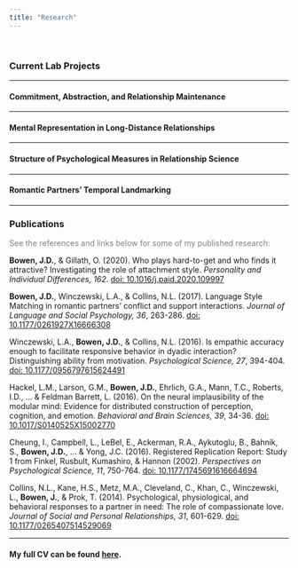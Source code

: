 ---
title: "Research"
---

<br>

### **Current Lab Projects**

---

#### Commitment, Abstraction, and Relationship Maintenance

---

#### Mental Representation in Long-Distance Relationships

---

#### Structure of Psychological Measures in Relationship Science

---

#### Romantic Partners' Temporal Landmarking

---

### **Publications**

<p style="color:gray">See the references and links below for some of my published research:</p>

**Bowen, J.D.**, & Gillath, O. (2020). Who plays hard-to-get and who finds it attractive? Investigating the role of attachment style. *Personality and Individual Differences, 162*. [doi: 10.1016/j.paid.2020.109997](https://doi.org/10.1016/j.paid.2020.109997)

**Bowen, J.D.**, Winczewski, L.A., & Collins, N.L. (2017). Language Style Matching in romantic partners' conflict and support interactions. *Journal of Language and Social Psychology, 36*, 263-286. [doi: 10.1177/0261927X16666308](https://doi.org/10.1177/0261927X16666308)

Winczewski, L.A., **Bowen, J.D.**, & Collins, N.L. (2016). Is empathic accuracy enough to facilitate responsive behavior in dyadic interaction? Distinguishing ability from motivation. *Psychological Science, 27*, 394-404. [doi: 10.1177/0956797615624491](https://doi.org/10.1177/0956797615624491)

Hackel, L.M., Larson, G.M., **Bowen, J.D.**, Ehrlich, G.A., Mann, T.C., Roberts, I.D., ... & Feldman Barrett, L. (2016). On the neural implausibility of the modular mind: Evidence for distributed construction of perception, cognition, and emotion. *Behavioral and Brain Sciences, 39*, 34-36. [doi: 10.1017/S0140525X15002770](https://doi.org/10.1017/S0140525X15002770)

Cheung, I., Campbell, L., LeBel, E., Ackerman, R.A., Aykutoglu, B., Bahnik, S., **Bowen, J.D.**, ... & Yong, J.C. (2016). Registered Replication Report: Study 1 from Finkel, Rusbult, Kumashiro, & Hannon (2002). *Perspectives on Psychological Science, 11*, 750-764. [doi: 10.1177/1745691616664694](https://doi.org/10.1177/1745691616664694)

Collins, N.L., Kane, H.S., Metz, M.A., Cleveland, C., Khan, C., Winczewski, L., **Bowen, J.**, & Prok, T. (2014). Psychological, physiological, and behavioral responses to a partner in need: The role of compassionate love. *Journal of Social and Personal Relationships, 31*, 601-629. [doi: 10.1177/0265407514529069](https://doi.org/10.1177/0265407514529069)

---

#### My full CV can be found [here](files/Bowen CV 2020.pdf).